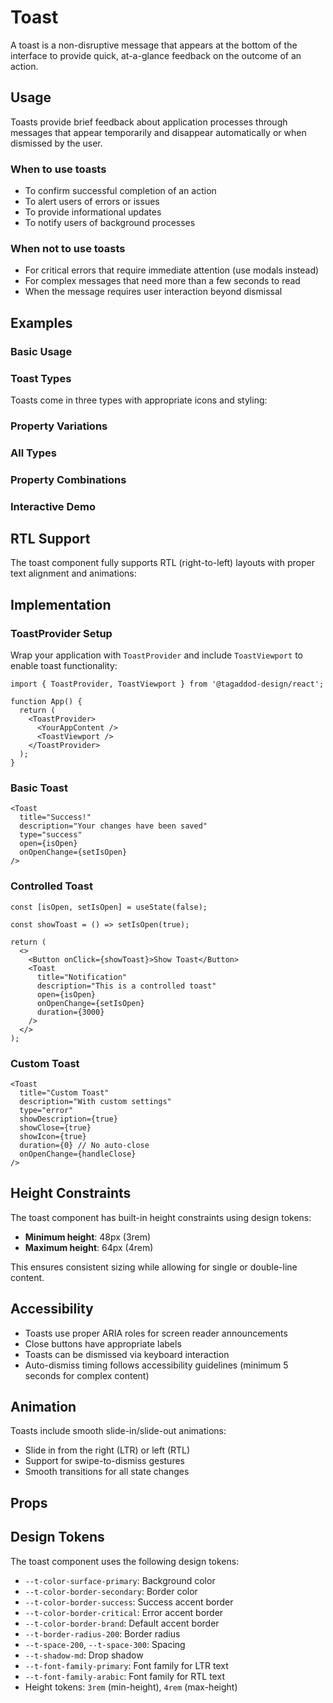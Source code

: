 
<Meta of={ToastStories} />

# Toast

A toast is a non-disruptive message that appears at the bottom of the interface to provide quick, at-a-glance feedback on the outcome of an action.

<Canvas of={ToastStories.Default} />

## Usage

Toasts provide brief feedback about application processes through messages that appear temporarily and disappear automatically or when dismissed by the user.

### When to use toasts

- To confirm successful completion of an action
- To alert users of errors or issues
- To provide informational updates
- To notify users of background processes

### When not to use toasts

- For critical errors that require immediate attention (use modals instead)
- For complex messages that need more than a few seconds to read
- When the message requires user interaction beyond dismissal

## Examples

### Basic Usage

<Canvas of={ToastStories.Default} />

### Toast Types

Toasts come in three types with appropriate icons and styling:

<Canvas of={ToastStories.Default} />
<Canvas of={ToastStories.Success} />
<Canvas of={ToastStories.Error} />

### Property Variations

<Canvas of={ToastStories.WithoutDescription} />
<Canvas of={ToastStories.WithoutCloseButton} />
<Canvas of={ToastStories.WithoutIcon} />

### All Types

<Canvas of={ToastStories.AllTypes} />

### Property Combinations

<Canvas of={ToastStories.PropertyCombinations} />

### Interactive Demo

<Canvas of={ToastStories.InteractiveDemo} />

## RTL Support

The toast component fully supports RTL (right-to-left) layouts with proper text alignment and animations:

<Canvas of={ToastStories.RtlContent} />

## Implementation

### ToastProvider Setup

Wrap your application with `ToastProvider` and include `ToastViewport` to enable toast functionality:

```tsx
import { ToastProvider, ToastViewport } from '@tagaddod-design/react';

function App() {
  return (
    <ToastProvider>
      <YourAppContent />
      <ToastViewport />
    </ToastProvider>
  );
}
```

### Basic Toast

```tsx
<Toast
  title="Success!"
  description="Your changes have been saved"
  type="success"
  open={isOpen}
  onOpenChange={setIsOpen}
/>
```

### Controlled Toast

```tsx
const [isOpen, setIsOpen] = useState(false);

const showToast = () => setIsOpen(true);

return (
  <>
    <Button onClick={showToast}>Show Toast</Button>
    <Toast
      title="Notification"
      description="This is a controlled toast"
      open={isOpen}
      onOpenChange={setIsOpen}
      duration={3000}
    />
  </>
);
```

### Custom Toast

```tsx
<Toast
  title="Custom Toast"
  description="With custom settings"
  type="error"
  showDescription={true}
  showClose={true}
  showIcon={true}
  duration={0} // No auto-close
  onOpenChange={handleClose}
/>
```

## Height Constraints

The toast component has built-in height constraints using design tokens:
- **Minimum height**: 48px (3rem)
- **Maximum height**: 64px (4rem)

This ensures consistent sizing while allowing for single or double-line content.

## Accessibility

- Toasts use proper ARIA roles for screen reader announcements
- Close buttons have appropriate labels
- Toasts can be dismissed via keyboard interaction
- Auto-dismiss timing follows accessibility guidelines (minimum 5 seconds for complex content)

## Animation

Toasts include smooth slide-in/slide-out animations:
- Slide in from the right (LTR) or left (RTL)
- Support for swipe-to-dismiss gestures
- Smooth transitions for all state changes

## Props

<ArgTypes of={ToastStories} />

## Design Tokens

The toast component uses the following design tokens:

- `--t-color-surface-primary`: Background color
- `--t-color-border-secondary`: Border color
- `--t-color-border-success`: Success accent border
- `--t-color-border-critical`: Error accent border  
- `--t-color-border-brand`: Default accent border
- `--t-border-radius-200`: Border radius
- `--t-space-200`, `--t-space-300`: Spacing
- `--t-shadow-md`: Drop shadow
- `--t-font-family-primary`: Font family for LTR text
- `--t-font-family-arabic`: Font family for RTL text
- Height tokens: `3rem` (min-height), `4rem` (max-height)